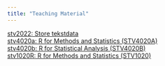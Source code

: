 ```yaml
---
title: "Teaching Material"
---
```


[stv2022: Store tekstdata](https://shinyibv02.uio.no/content/11df8e17-5a81-477d-8e44-b4a6d90e4c72)<br>
[stv4020a: R for Methods and Statistics (STV4020A)](https://github.com/martigso/stv4020aR)<br>
[stv4020b: R for Statistical Analysis (STV4020B)](https://github.com/martigso/stv4020b) <br>
[stv1020R: R for Methods and Statistics (STV1020)](https://github.com/martigso/stv1020R)
